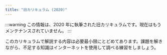 ```yaml
---
title: "旧カリキュラム (2020)"
---
```


:::warning
この情報は、2020 年に執筆された旧カリキュラムです。現在はもうメンテナンスされていません。
:::

このカリキュラムで解説する内容は必要最小限にとどめてあります。課題を解きながら、不足する知識はインターネットを使用して調べる練習をしましょう。
